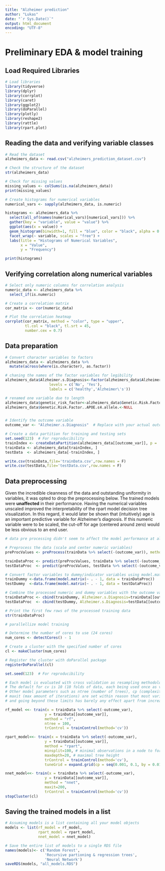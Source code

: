 ```yaml
---
title: "Alzheimer prediction"
author: "Lukas"
date: "`r Sys.Date()`"
output: html_document
encoding: "UTF-8"
---
```



# Preliminary EDA & model training

## Load Required Libraries

```r
# Load libraries
library(tidyverse)
library(dplyr)
library(corrplot)
library(caret)
library(ggplot2)
library(doParallel)
library(plotly)
library(reshape2)
library(rattle)
library(rpart.plot)
```

## Reading the data and verifying variable classes

```r
# Read the dataset
alzheimers_data <- read.csv("alzheimers_prediction_dataset.csv")
```

```r
# Check the structure of the dataset
str(alzheimers_data)
```

```r
# Check for missing values
missing_values <- colSums(is.na(alzheimers_data))
print(missing_values)
```

```r
# Create histograms for numerical variables
numerical_vars <- sapply(alzheimers_data, is.numeric)

histograms <- alzheimers_data %>%
  select(all_of(names(numerical_vars)[numerical_vars])) %>%
  gather(key = "variable", value = "value") %>%
  ggplot(aes(x = value)) +
  geom_histogram(binwidth=1, fill = "blue", color = "black", alpha = 0.7) +
  facet_wrap(~ variable, scales = "free") +
  labs(title = "Histograms of Numerical Variables",
       x = "Value",
       y = "Frequency")

print(histograms)
```

## Verifying correlation along numerical variables

```r
# Select only numeric columns for correlation analysis
numeric_data <- alzheimers_data %>%
  select_if(is.numeric)

# Create a correlation matrix
cor_matrix <- cor(numeric_data)

# Plot the correlation heatmap
corrplot(cor_matrix, method = "color", type = "upper",
         tl.col = "black", tl.srt = 45,
         number.cex = 0.7)
```

## Data preparation

```r
# Convert character variables to factors
alzheimers_data <- alzheimers_data %>%
  mutate(across(where(is.character), as.factor))

# chaning the names of the factor variables for legibility
alzheimers_data$Alzheimer.s.Diagnosis<-factor(alzheimers_data$Alzheimer.s.Diagnosis, 
                    levels = c('No', 'Yes'), 
                    labels = c('healthy','Alzheimer\'s'))

# renamed one variable due to length
alzheimers_data$genetic_risk_factor<-alzheimers_data$Genetic.Risk.Factor..APOE.ε4.allele.
alzheimers_data$Genetic.Risk.Factor..APOE.ε4.allele.<-NULL


# Identify the outcome variable
outcome_var <- "Alzheimer.s.Diagnosis"  # Replace with your actual outcome variable name

# Create a data partition for training and testing sets
set.seed(123)  # For reproducibility
trainIndex <- createDataPartition(alzheimers_data[[outcome_var]], p = .8, list = FALSE)
trainData <- alzheimers_data[trainIndex, ]
testData  <- alzheimers_data[-trainIndex, ]

write.csv(trainData,file='trainData.csv',row.names = F)
write.csv(testData,file='testData.csv',row.names = F)
```

## Data preprocessing

Given the incredible cleanness of the data and outstanding uniformity in variables, it was opted to drop the preprocessing below. The trained models were **unaffected** in their performance. Having the numerical variables unscaled improved the interpretability of the rpart model decision tree visualization. In this regard, it would later be shown that (intuitively) age is an important predictive variable for Alzheimer's diagnosis. If this numeric variable were to be scaled, the cut-off for age (centered around zero) would be less obvious to an end user. 

```r
# data pre processing didn't seem to affect the model performance at all

# Preprocess the data (scale and center numeric variables)
preProcValues <- preProcess(trainData %>% select(-(outcome_var)), method = c("center", "scale"))

trainDataProc <- predict(preProcValues, trainData %>% select(-(outcome_var)))
testDataProc  <- predict(preProcValues, testData %>% select(-(outcome_var)))

# Convert factor variables to dummy/indicator variables using model.matrix
trainDummy <-data.frame(model.matrix(~ . - 1, data = trainDataProc))
testDummy  <-data.frame(model.matrix(~ . - 1, data = testDataProc))

# Combine the processed numeric and dummy variables with the outcome variable
trainDataProc <- cbind(trainDummy, Alzheimer.s.Diagnosis=trainData[[outcome_var]])
testDataProc  <- cbind(testDummy, Alzheimer.s.Diagnosis=testData[[outcome_var]])
```

```r
# Print the first few rows of the processed training data
str(trainDataProc)
```

```r
# parallellize model training

# Determine the number of cores to use (24 cores)
num_cores <- detectCores() - 1

# Create a cluster with the specified number of cores
cl <- makeCluster(num_cores)

# Register the cluster with doParallel package
registerDoParallel(cl)

set.seed(123)  # For reproducibility

# Each model is evaluated with cross validation as resampling methodology
# The default for cv is 10 (10 folds of data, each being used once as validation)
# Other model parameters such as ntree (number of trees), cp (complexity) &
# maxit (max amount of iterations) are set within reason that most variance is captured
# and going beyond these limits has barely any effect apart from increase in compute time

rf_model <<- train(x = trainData %>% select(-outcome_var),
                  y = trainData[[outcome_var]],
                  method = "rf",
                  ntree = 100,
                  trControl = trainControl(method='cv'))

rpart_model<<- train(x = trainData %>% select(-outcome_var),
                  y = trainData[[outcome_var]],
                  method = "rpart",
                  minsplit=100, # minimal observations in a node to form a branch 
                  maxdepth=20, # maximal tree height 
                  trControl = trainControl(method='cv'),
                  tuneGrid = expand.grid(cp = seq(0.001, 0.1, by = 0.01)))

nnet_model<<- train(x = trainData %>% select(-outcome_var),
                  y = trainData[[outcome_var]],
                  method = "nnet",
                  maxit=200,
                  trControl = trainControl(method='cv'))
stopCluster(cl)
```

## Saving the trained models in a list 

```r
# Assuming models is a list containing all your model objects
models <- list(rf_model = rf_model, 
               rpart_model = rpart_model, 
               nnet_model = nnet_model)

# Save the entire list of models to a single RDS file
names(models)<- c('Random Forest',
                  'Recursive partioning & regression trees',
                  'Neural Network')
saveRDS(models, "all_models.RDS")
```


